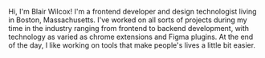 Hi, I'm Blair Wilcox! I'm a frontend developer and design technologist living in Boston, Massachusetts. I've worked on all sorts of projects during my time in the industry ranging from frontend to backend development, with technology as varied as chrome extensions and Figma plugins. At the end of the day, I like working on tools that make people's lives a little bit easier.
